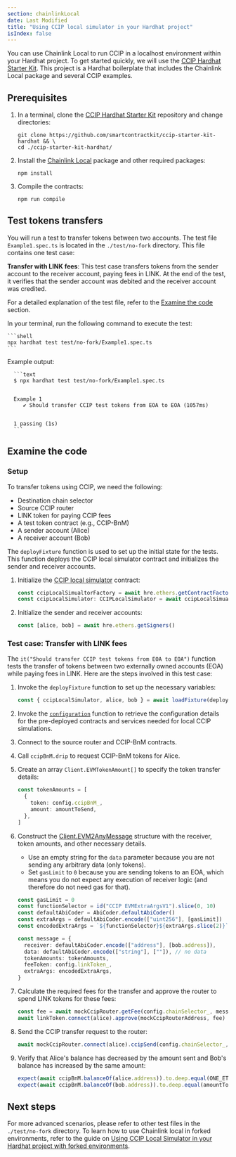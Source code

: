 ```yaml
---
section: chainlinkLocal
date: Last Modified
title: "Using CCIP local simulator in your Hardhat project"
isIndex: false
---
```



<Common callout="importPackage" />

You can use Chainlink Local to run CCIP in a localhost environment within your Hardhat project. To get started quickly, we will use the
[CCIP Hardhat Starter Kit](https://github.com/smartcontractkit/ccip-starter-kit-hardhat). This project is a Hardhat boilerplate that includes the
Chainlink Local package and several CCIP examples.

## Prerequisites

1. In a terminal, clone the [CCIP Hardhat Starter Kit](https://github.com/smartcontractkit/ccip-starter-kit-hardhat) repository and change directories:

   ```shell
   git clone https://github.com/smartcontractkit/ccip-starter-kit-hardhat && \
   cd ./ccip-starter-kit-hardhat/
   ```

1. Install the [Chainlink Local](https://github.com/smartcontractkit/chainlink-local) package and other required packages:

   ```shell
   npm install
   ```

1. Compile the contracts:

   ```shell
   npm run compile
   ```

## Test tokens transfers

You will run a test to transfer tokens between two accounts. The test file `Example1.spec.ts` is located in the `./test/no-fork` directory.
This file contains one test case:

**Transfer with LINK fees**: This test case transfers tokens from the sender account to the receiver account, paying fees in LINK. At the end of the test,
it verifies that the sender account was debited and the receiver account was credited.

For a detailed explanation of the test file, refer to the [Examine the code](#examine-the-code) section.

In your terminal, run the following command to execute the test:

    ```shell
    npx hardhat test test/no-fork/Example1.spec.ts
    ```

Example output:

      ```text
      $ npx hardhat test test/no-fork/Example1.spec.ts


      Example 1
         ✔ Should transfer CCIP test tokens from EOA to EOA (1057ms)


      1 passing (1s)
      ```

## Examine the code

### Setup

To transfer tokens using CCIP, we need the following:

- Destination chain selector
- Source CCIP router
- LINK token for paying CCIP fees
- A test token contract (e.g., CCIP-BnM)
- A sender account (Alice)
- A receiver account (Bob)

The `deployFixture` function is used to set up the initial state for the tests. This function deploys the CCIP local simulator contract and initializes
the sender and receiver accounts.

1.  Initialize the [CCIP local simulator](/chainlink-local/api-reference/solidity/ccip/cciplocalsimulator#cciplocalsimulator) contract:

    ```typescript
    const ccipLocalSimualtorFactory = await hre.ethers.getContractFactory("CCIPLocalSimulator")
    const ccipLocalSimulator: CCIPLocalSimulator = await ccipLocalSimualtorFactory.deploy()
    ```

1.  Initialize the sender and receiver accounts:

    ```typescript
    const [alice, bob] = await hre.ethers.getSigners()
    ```

### Test case: Transfer with LINK fees

The `it("Should transfer CCIP test tokens from EOA to EOA")` function tests the transfer of tokens between two externally owned accounts (EOA)
while paying fees in LINK. Here are the steps involved in this test case:

1. Invoke the `deployFixture` function to set up the necessary variables:

   ```typescript
   const { ccipLocalSimulator, alice, bob } = await loadFixture(deployFixture)
   ```

1. Invoke the [`configuration`](/chainlink-local/api-reference/solidity/ccip/cciplocalsimulator#configuration) function to retrieve the configuration details for the pre-deployed contracts and services needed for local CCIP simulations.

1. Connect to the source router and CCIP-BnM contracts.

1. Call `ccipBnM.drip` to request CCIP-BnM tokens for Alice.

1. Create an array `Client.EVMTokenAmount[]` to specify the token transfer details:

   ```typescript
   const tokenAmounts = [
     {
       token: config.ccipBnM_,
       amount: amountToSend,
     },
   ]
   ```

1. Construct the [Client.EVM2AnyMessage](/ccip/api-reference/client#evm2anymessage) structure with the receiver, token amounts, and other necessary details.

   - Use an empty string for the `data` parameter because you are not sending any arbitrary data (only tokens).
   - Set `gasLimit` to `0` because you are sending tokens to an EOA, which means you do not expect any execution of receiver logic (and therefore do not need gas for that).

   ```typescript
   const gasLimit = 0
   const functionSelector = id("CCIP EVMExtraArgsV1").slice(0, 10)
   const defaultAbiCoder = AbiCoder.defaultAbiCoder()
   const extraArgs = defaultAbiCoder.encode(["uint256"], [gasLimit])
   const encodedExtraArgs = `${functionSelector}${extraArgs.slice(2)}`

   const message = {
     receiver: defaultAbiCoder.encode(["address"], [bob.address]),
     data: defaultAbiCoder.encode(["string"], [""]), // no data
     tokenAmounts: tokenAmounts,
     feeToken: config.linkToken_,
     extraArgs: encodedExtraArgs,
   }
   ```

1. Calculate the required fees for the transfer and approve the router to spend LINK tokens for these fees:

   ```typescript
   const fee = await mockCcipRouter.getFee(config.chainSelector_, message)
   await linkToken.connect(alice).approve(mockCcipRouterAddress, fee)
   ```

1. Send the CCIP transfer request to the router:

   ```typescript
   await mockCcipRouter.connect(alice).ccipSend(config.chainSelector_, message)
   ```

1. Verify that Alice's balance has decreased by the amount sent and Bob's balance has increased by the same amount:

   ```typescript
   expect(await ccipBnM.balanceOf(alice.address)).to.deep.equal(ONE_ETHER - amountToSend)
   expect(await ccipBnM.balanceOf(bob.address)).to.deep.equal(amountToSend)
   ```

## Next steps

For more advanced scenarios, please refer to other test files in the `./test/no-fork` directory. To learn how to use Chainlink local in forked environments,
refer to the guide on [Using CCIP Local Simulator in your Hardhat project with forked environments](/chainlink-local/build/ccip/hardhat/local-simulator-fork).
